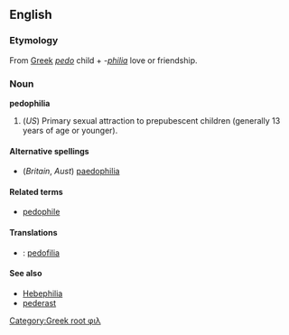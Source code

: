 ==English==
[[Category:Greek root φιλ]]
===Etymology===
From [[Greek]] ''[[pedo]]'' child + ''-[[philia]]'' love or friendship.

===Noun===
'''pedophilia'''

# (''US'') Primary sexual attraction to prepubescent children (generally 13 years of age or younger).
====Alternative spellings====
*(''Britain'', ''Aust'') [[paedophilia]]

====Related terms====
*[[pedophile]]

====Translations====
*{{msg:fi}}: [[pedofilia]]

====See also====
*[[Hebephilia]]
*[[pederast]]